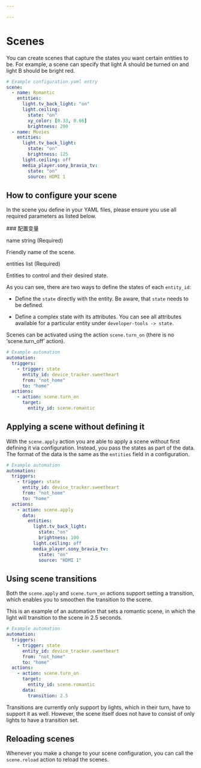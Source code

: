 ```yaml
---

---
```




# Scenes
<p className="text-xl font-semibold">You can create scenes that capture the states you want certain entities to be. For example, a scene can specify that light A should be turned on and light B should be bright red.</p>

```yaml
# Example configuration.yaml entry
scene:
  - name: Romantic
    entities:
      light.tv_back_light: "on"
      light.ceiling:
        state: "on"
        xy_color: [0.33, 0.66]
        brightness: 200
  - name: Movies
    entities:
      light.tv_back_light:
        state: "on"
        brightness: 125
      light.ceiling: off
      media_player.sony_bravia_tv:
        state: "on"
        source: HDMI 1
```

## How to configure your scene 

In the scene you define in your YAML files, please ensure you use all required parameters as listed below.


<div className="bg-white p-6 rounded-2xl border border-[rgba(0,0,0,0.12)] mb-4">
### 配置变量 
<p className="m-0 pb-2" style={{margin:'0'}}>name <span className="text-xs text-red-400">string (Required)</span></p>
<p className="text-sm text-gray-400 m-0" style={{margin:'0'}}>Friendly name of the scene.</p>
<Separator className="my-4" />

<p className="m-0 pb-2" style={{margin:'0'}}>entities <span className="text-xs text-red-400">list (Required)</span></p>
<p className="text-sm text-gray-400 m-0" style={{margin:'0'}}>Entities to control and their desired state.</p>

</div>

As you can see, there are two ways to define the states of each `entity_id`:

- Define the `state` directly with the entity. Be aware, that `state` needs to be defined.

- Define a complex state with its attributes. You can see all attributes available for a particular entity under `developer-tools -> state`.

Scenes can be activated using the action `scene.turn_on` (there is no ‘scene.turn_off’ action).

```yaml
# Example automation
automation:
  triggers:
    - trigger: state
      entity_id: device_tracker.sweetheart
      from: "not_home"
      to: "home"
  actions:
    - action: scene.turn_on
      target:
        entity_id: scene.romantic
```

## Applying a scene without defining it 

With the `scene.apply` action you are able to apply a scene without first defining it via configuration. Instead, you pass the states as part of the data. The format of the data is the same as the `entities` field in a configuration.

```yaml
# Example automation
automation:
  triggers:
    - trigger: state
      entity_id: device_tracker.sweetheart
      from: "not_home"
      to: "home"
  actions:
    - action: scene.apply
      data:
        entities:
          light.tv_back_light:
            state: "on"
            brightness: 100
          light.ceiling: off
          media_player.sony_bravia_tv:
            state: "on"
            source: "HDMI 1"
```
## Using scene transitions 

Both the `scene.apply` and `scene.turn_on` actions support setting a transition, which enables you to smoothen the transition to the scene.

This is an example of an automation that sets a romantic scene, in which the light will transition to the scene in 2.5 seconds.

```yaml
# Example automation
automation:
  triggers:
    - trigger: state
      entity_id: device_tracker.sweetheart
      from: "not_home"
      to: "home"
  actions:
    - action: scene.turn_on
      target:
        entity_id: scene.romantic
      data:
        transition: 2.5
```

Transitions are currently only support by lights, which in their turn, have to support it as well. However, the scene itself does not have to consist of only lights to have a transition set.

## Reloading scenes 

Whenever you make a change to your scene configuration, you can call the `scene.reload` action to reload the scenes.


